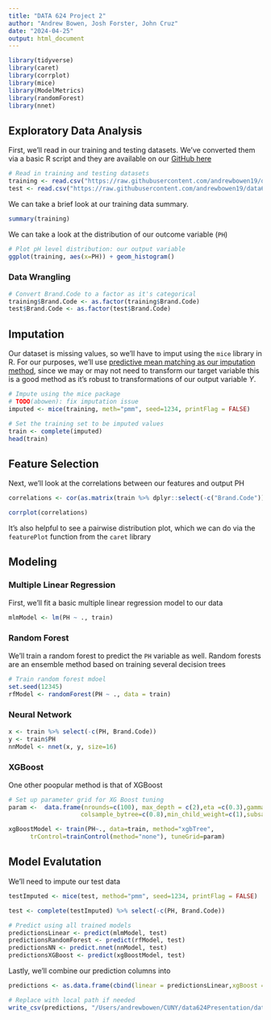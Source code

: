 ```yaml
---
title: "DATA 624 Project 2"
author: "Andrew Bowen, Josh Forster, John Cruz"
date: "2024-04-25"
output: html_document
---
```


```r
library(tidyverse)
library(caret)
library(corrplot)
library(mice)
library(ModelMetrics)
library(randomForest)
library(nnet)
```


## Exploratory Data Analysis

First, we'll read in our training and testing datasets. We've converted them via a basic R script and they are available on our [GitHub here](https://github.com/andrewbowen19/data624Presentation/tree/main/data)


```r
# Read in training and testing datasets
training <- read.csv("https://raw.githubusercontent.com/andrewbowen19/data624Presentation/main/data/train.csv")
test <- read.csv("https://raw.githubusercontent.com/andrewbowen19/data624Presentation/main/data/test.csv")
```


We can take a brief look at our training data summary.
```r
summary(training)
```


We can take a look at the distribution of our outcome variable (`PH`)
```r
# Plot pH level distribution: our output variable
ggplot(training, aes(x=PH)) + geom_histogram()
```



### Data Wrangling
```r
# Convert Brand.Code to a factor as it's categorical
training$Brand.Code <- as.factor(training$Brand.Code)
test$Brand.Code <- as.factor(test$Brand.Code)
```


## Imputation
Our dataset is missing values, so we'll have to imput using the `mice` library in R. For our purposes, we'll use [predictive mean matching as our imputation method](https://stefvanbuuren.name/fimd/sec-pmm.html), since we may or may not need to transform our target variable this is a good method as it's robust to transformations of our output variable $Y$.
```r
# Impute using the mice package
# TODO(abowen): fix imputation issue
imputed <- mice(training, meth="pmm", seed=1234, printFlag = FALSE)
```


```r
# Set the training set to be imputed values
train <- complete(imputed)
head(train)
```

## Feature Selection

Next, we'll look at the correlations between our features and output PH

```r
correlations <- cor(as.matrix(train %>% dplyr::select(-c("Brand.Code"))))

corrplot(correlations)
```

It's also helpful to see a pairwise distribution plot, which we can do via the `featurePlot` function from the `caret` library


## Modeling


### Multiple Linear Regression
First, we'll fit a basic multiple linear regression model to our data
```r
mlmModel <- lm(PH ~ ., train)
```



### Random Forest
We'll train a random forest to predict the `PH` variable as well. Random forests are an ensemble method based on training several decision trees

```r
# Train random forest mdoel
set.seed(12345)
rfModel <- randomForest(PH ~ ., data = train)
```


### Neural Network
```r
x <- train %>% select(-c(PH, Brand.Code))
y <- train$PH
nnModel <- nnet(x, y, size=16)
```


### XGBoost
One other poopular method is that of XGBoost

```r
# Set up parameter grid for XG Boost tuning
param <-  data.frame(nrounds=c(100), max_depth = c(2),eta =c(0.3),gamma=c(0),
                    colsample_bytree=c(0.8),min_child_weight=c(1),subsample=c(1)) 

xgBoostModel <- train(PH~., data=train, method="xgbTree",
      trControl=trainControl(method="none"), tuneGrid=param)
```



## Model Evalutation


We'll need to impute our test data
```r
testImputed <- mice(test, method="pmm", seed=1234, printFlag = FALSE)

test <- complete(testImputed) %>% select(-c(PH, Brand.Code))
```



```r
# Predict using all trained models
predictionsLinear <- predict(mlmModel, test)
predictionsRandomForest <- predict(rfModel, test)
predictionsNN <- predict.nnet(nnModel, test)
predictionsXGBoost <- predict(xgBoostModel, test)
```



Lastly, we'll combine our prediction columns into 
```r
predictions <- as.data.frame(cbind(linear = predictionsLinear,xgBoost = predictionsXGBoost, randomForest = predictionsRandomForest))#, neuralNet = predictionsNN)

# Replace with local path if needed
write_csv(predictions, "/Users/andrewbowen/CUNY/data624Presentation/data/project2-predictions.csv")
```

